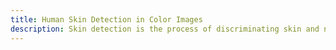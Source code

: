 ```yaml
---
title: Human Skin Detection in Color Images
description: Skin detection is the process of discriminating skin and non-skin pixels in an arbitrary image and represents an intermediate step in several image processing tasks, such as facial analysis and biomedical segmentation. Different approaches have been presented in the literature, but a comparison is diffcult to perform due to multiple datasets and varying performance measurements. In this work, the datasets and the state-of-the-art approaches are reviewed and categorized using a new proposed taxonomy. Three different representative skin detector methods of the state of the art are selected and thoroughly analyzed. This approaches are then evaluated on three different state of the art datasets and skin tones sub-datasets using multiple metrics. The evaluation is performed on single and cross dataset scenario to highlight key differences between methods, reporting also the inference time. Finally, the results are organized into multiple tables, using the related figures as an assistance tool to support the discussion. Experimental results demonstrate the strength and weaknesses of each approach, and the need to involve multiple metrics for a fair assessment of the method’s aspects.
---
```





<Section size='lg' title={{context: toc, text: 'Introduction', level: 2}}>
  <Introduction titleMargin='md' subtitleMargin='lg' />
</Section>

<Section >
  <ImageSlider textMargin='lg' />
</Section>

<Section>
  <Applications />
</Section>

<Section >
  <Limitations />
</Section>




<Section width='10' title={{context: toc, text: 'Methodological Approach', level: 3}}>
  <MethodologicalApproach />
</Section>




<Section size='lg' width='10' title={{context: toc, text: 'Taxonomy', level: 2}}>
  <Taxonomy />
</Section>




<Section width='10' title={{context: toc, text: 'Investigated Methods', level: 2}}>
  <Approaches />
</Section>


<Section width='10'
title={{context: toc, text: 'Dynamic Thresholding', level: 3, repo: href.url.implementation_thresholding}}  >
  <Thresholding />
</Section>


<Section width='10'
title={{context: toc, text: 'Statistical', level: 3, repo: href.url.implementation_statistical}}  >
  <Statistical />
</Section >


<Section width='10'
title={{context: toc, text: 'U-Net', level: 3, repo: href.url.implementation_unet}} >
  <UNet />
</Section>




<Section size='none' width='10' title={{context: toc, text: 'Datasets', level: 2}} >
  <Datasets />
</Section>

<Section >
  <DatasetOverview />
</Section>




<Section width='10' title={{context: toc, text: 'Results', level: 2}}>
  <Results />
</Section>


<Section title={{context: toc, text: 'Single Dataset', level: 3}}>
  <SingleDatasets subsectionMargin='lg' />
</Section>


<Section title={{context: toc, text: 'Cross Dataset', level: 3}}>
  <CrossDatasets subsectionMargin='lg' />
</Section>


<Section  title={{context: toc, text: 'Single Skin Tone', level: 3}}>
  <SingleSkintones subsectionMargin='lg' />
</Section>


<Section title={{context: toc, text: 'Cross Skin Tone', level: 3}}>
  <CrossSkintones subsectionMargin='lg' />
</Section>


<Section title={{context: toc, text: 'Inference Times', level: 3}}>
  <InferenceTimes />
</Section>




<Section title={{context: toc, text: 'Conclusion', level: 2}}>
  <Conclusion />
</Section>




<Section title={{context: toc, text: 'Bibliography', level: 2}}>
  <Bibliography />
</Section>
